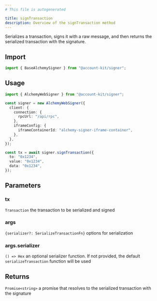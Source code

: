 ```yaml
---
# This file is autogenerated

title: signTransaction
description: Overview of the signTransaction method
---
```



Serializes a transaction, signs it with a raw message, and then returns the serialized transaction with the signature.

## Import

```ts
import { BaseAlchemySigner } from "@account-kit/signer";
```

## Usage

```ts
import { AlchemyWebSigner } from "@account-kit/signer";

const signer = new AlchemyWebSigner({
  client: {
    connection: {
      rpcUrl: "/api/rpc",
    },
    iframeConfig: {
      iframeContainerId: "alchemy-signer-iframe-container",
    },
  },
});

const tx = await signer.signTransaction({
  to: "0x1234",
  value: "0x1234",
  data: "0x1234",
});
```

## Parameters

### tx

`Transaction`
the transaction to be serialized and signed

### args

`{serializer?: SerializeTransactionFn}`
options for serialization

### args.serializer

`() => Hex`
an optional serializer function. If not provided, the default `serializeTransaction` function will be used

## Returns

`Promise<string>`
a promise that resolves to the serialized transaction with the signature
